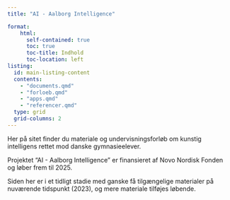 ```yaml
---
title: "AI - Aalborg Intelligence"

format:
    html: 
      self-contained: true
      toc: true
      toc-title: Indhold
      toc-location: left
listing:
  id: main-listing-content
  contents:
    - "documents.qmd"
    - "forloeb.qmd"
    - "apps.qmd"
    - "referencer.qmd"
  type: grid
  grid-columns: 2
---
```


Her på sitet finder du materiale og undervisningsforløb om kunstig intelligens rettet mod danske gymnasieelever.

::: {#main-listing-content}
:::

Projektet "AI - Aalborg Intelligence" er finansieret af Novo Nordisk Fonden og løber frem til 2025.

Siden her er i et tidligt stadie med ganske få tilgængelige materialer på nuværende tidspunkt (2023), og mere materiale tilføjes løbende.

